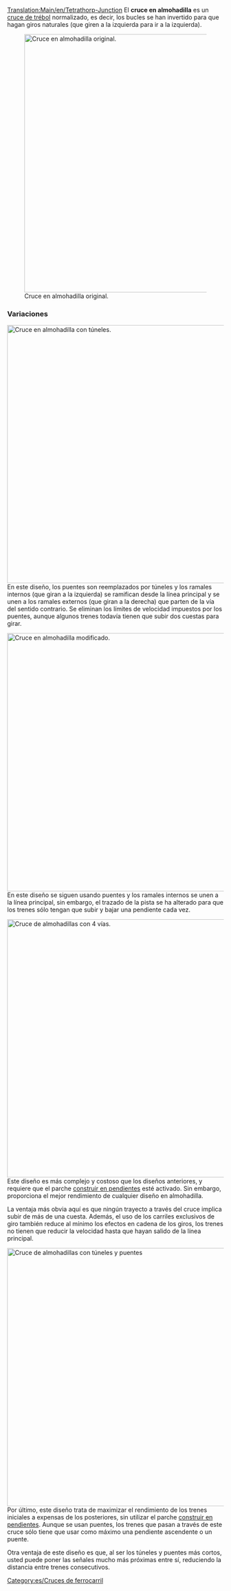 [[Translation:Main/en/Tetrathorp-Junction]]{{es/Menú de Cruces}}
El '''cruce en almohadilla''' es un [[Main/es/Cruce de trébol|cruce de trébol]] normalizado, es decir, los bucles se han invertido para que hagan giros naturales (que giren a la izquierda para ir a la izquierda).

[[File:en/Ttj-orig.png|none|thumb|600px|Cruce en almohadilla original.]]

{{Template:Criterios sobre cruces/Es|Moderado|3|1|2|2|1|1|1|1|0|0|0||Los trenes averiados solo afectan una vía.|
*Al comienzo del juego, los trenes tienen que reducir la velocidad para subir pendientes, debido a la falta de potencia del motor.
*Más adelante en el juego, los trenes tienen que frenar porque los puentes tienen límites de velocidad.
*Área: 18 x 18
}}

===Variaciones===
[[File:en/Ttj-tun.png|none|thumb|600px|Cruce en almohadilla con túneles.]]
En este diseño, los puentes son reemplazados por túneles y los ramales internos (que giran a la izquierda) se ramifican desde la línea principal y se unen a los ramales externos (que giran a la derecha) que parten de la vía del sentido contrario. Se eliminan los límites de velocidad impuestos por los puentes, aunque algunos trenes todavía tienen que subir dos cuestas para girar.

[[File:en/Tfj-mod.png|none|thumb|600px|Cruce en almohadilla modificado.]]
En este diseño se siguen usando puentes y los ramales internos se unen a la línea principal, sin embargo, el trazado de la pista se ha alterado para que los trenes sólo tengan que subir y bajar una pendiente cada vez.

[[File:en/Ttj-3rd.png|none|thumb|600px|Cruce de almohadillas con 4 vías.]]
Este diseño es más complejo y costoso que los diseños anteriores, y requiere que el parche [[Main/es/Construir en pendientes|construir en pendientes]] esté activado. Sin embargo, proporciona el mejor rendimiento de cualquier diseño en almohadilla.

La ventaja más obvia aquí es que ningún trayecto a través del cruce implica subir de más de una cuesta. Además, el uso de los carriles exclusivos de giro también reduce al mínimo los efectos en cadena de los giros, los trenes no tienen que reducir la velocidad hasta que hayan salido de la línea principal.


[[File:en/Ttj-cire1285.png|none|thumb|600px|Cruce de almohadillas con túneles y puentes]]
Por último, este diseño trata de maximizar el rendimiento de los trenes iniciales a expensas de los posteriores, sin utilizar el parche [[Main/es/Construir en pendientes|construir en pendientes]]. Aunque se usan puentes, los trenes que pasan a través de este cruce sólo tiene que usar como máximo una pendiente ascendente o un puente.

Otra ventaja de este diseño es que, al ser los túneles y puentes más cortos, usted puede poner las señales mucho más próximas entre sí, reduciendo la distancia entre trenes consecutivos.

[[Category:es/Cruces de ferrocarril]]
